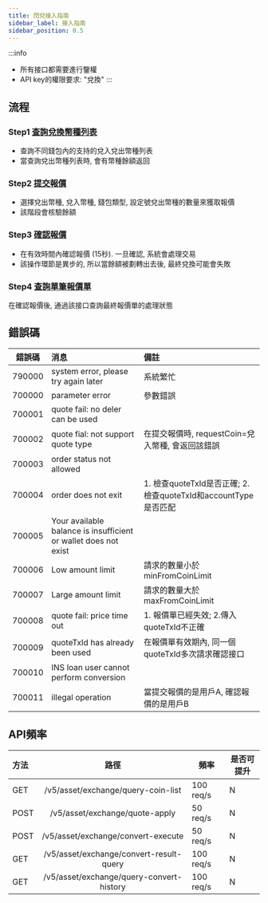 ```yaml
---
title: 閃兌接入指南
sidebar_label: 接入指南
sidebar_position: 0.5
---
```

:::info
* 所有接口都需要進行鑒權
* API key的權限要求: "兌換"
:::

## 流程
### Step1 [查詢兌換幣種列表](convert-coin-list#)
* 查詢不同錢包內的支持的兌入兌出幣種列表
* 當查詢兌出幣種列表時, 會有幣種餘額返回

### Step2 [提交報價](apply-quote#)
* 選擇兌出幣種, 兌入幣種, 錢包類型, 設定號兌出幣種的數量來獲取報價
* 該階段會核驗餘額

### Step3 [確認報價](confirm-quote#)
* 在有效時間內確認報價 (15秒). 一旦確認, 系統會處理交易
* 該操作環節是異步的, 所以當餘額被劃轉出去後, 最終兌換可能會失敗

### Step4 [查詢單筆報價單](get-convert-result#)
在確認報價後, 通過該接口查詢最終報價單的處理狀態

## 錯誤碼
|錯誤碼 |消息 |備註|
|:----:|:-------------------------------|:------|
| 790000 |system error, please try again later|系統繁忙|
| 700000 |parameter error|參數錯誤|
| 700001 |quote fail: no deler can be used||
| 700002 |quote fial: not support quote type|在提交報價時, requestCoin=兌入幣種, 會返回該錯誤|
| 700003 |order status not allowed||
| 700004 |order does not exit| 1. 檢查quoteTxId是否正確; 2. 檢查quoteTxId和accountType是否匹配|
| 700005 |Your available balance is insufficient or wallet does not exist|
| 700006 |Low amount limit| 請求的數量小於minFromCoinLimit|
| 700007 |Large amount limit| 請求的數量大於maxFromCoinLimit|
| 700008 |quote fail: price time out| 1. 報價單已經失效; 2.傳入quoteTxId不正確|
| 700009 |quoteTxId has already been used|在報價單有效期內, 同一個quoteTxId多次請求確認接口|
| 700010 |INS loan user cannot perform conversion|
| 700011 |illegal operation| 當提交報價的是用戶A, 確認報價的是用戶B|

## API頻率
<span class="blocky_table">

|方法 |路徑 |頻率 |是否可提升|
|:----|:----:|----|----|
|GET |/v5/asset/exchange/query-coin-list | 100 req/s| N |
|POST |/v5/asset/exchange/quote-apply | 50 req/s| N |
|POST |/v5/asset/exchange/convert-execute | 50 req/s| N |
|GET |/v5/asset/exchange/convert-result-query | 100 req/s| N |
|GET |/v5/asset/exchange/query-convert-history| 100 req/s| N |
</span>